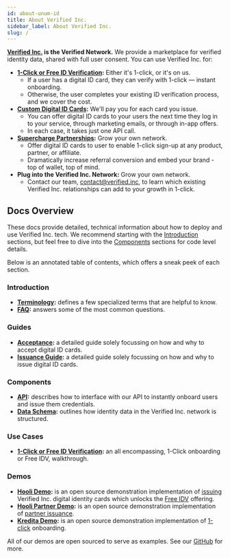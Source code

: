 ```yaml
---
id: about-unum-id
title: About Verified Inc.
sidebar_label: About Verified Inc.
slug: /
---
```



**[Verified Inc.](https://www.verified.inc) is the Verified Network.** We provide a marketplace for verified identity data, shared with full user consent. You can use Verified Inc. for:
- **[1-Click or Free ID Verification](https://www.verified.inc/solutions/for-companies#1-click-or-free-verification):** Either it's 1-click, or it's on us.
    - If a user has a digital ID card, they can verify with 1-click — instant onboarding.
    - Otherwise, the user completes your existing ID verification process, and we cover the cost.
- **[Custom Digital ID Cards](https://www.verified.inc/product/for-companies#issue-digital-id-cards):** We'll pay you for each card you issue.
    - You can offer digital ID cards to your users the next time they log in to your service, through marketing emails, or through in-app offers.
    - In each case, it takes just one API call.
- **[Supercharge Partnerships](https://www.verified.inc/solutions/for-companies#supercharge-partnerships):** Grow your own network.
    - Offer digital ID cards to user to enable 1-click sign-up at any product, partner, or affiliate.
    - Dramatically increase referral conversion and embed your brand - top of wallet, top of mind.
- **Plug into the Verified Inc. Network:** Grow your own network.
    - Contact our team, contact@verified.inc, to learn which existing Verified Inc. relationships can add to your growth in 1-click.

## Docs Overview

These docs provide detailed, technical information about how to deploy and use Verified Inc. tech. We recommend starting with the [Introduction](#introduction) sections, but feel free to dive into the [Components](#components) sections for code level details.

Below is an annotated table of contents, which offers a sneak peek of each section.

### Introduction
- **[Terminology](/terminology):** defines a few specialized terms that are helpful to know.
- **[FAQ](/deployment-overview):** answers some of the most common questions.

### Guides
- **[Acceptance](/acceptance-guide):** a detailed guide solely focussing on how and why to accept digital ID cards.
- **[Issuance Guide](/issuance-guide):** a detailed guide solely focussing on how and why to issue digital ID cards.

### Components
- **[API](/api-overview):** describes how to interface with our API to instantly onboard users and issue them credentials.
- **[Data Schema](/schema):** outlines how identity data in the Verified Inc. network is structured.

### Use Cases
- **[1-Click or Free ID Verification](/1-click-or-free-use-case):** an all encompassing, 1-Click onboarding or Free IDV, walkthrough.

### Demos
- **[Hooli Demo](/hooli-demo):** is an open source demonstration implementation of [issuing](https://www.verified.inc/issue) Verified Inc. digital identity cards which unlocks the [Free IDV](/issuance-guide) offering.
- **[Hooli Partner Demo](/kredita-demo):** is an open source demonstration implementation of [partner issuance](/issuance-guide#partner-issuance).
- **[Kredita Demo](/kredita-demo):** is an open source demonstration implementation of [1-click](https://www.verified.inc/1-click) onboarding.

All of our demos are open sourced to serve as examples. See our [GitHub](https://github.com/UnumID) for more.
